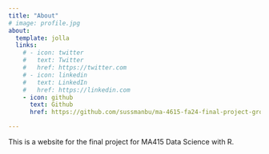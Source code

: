 ```yaml
---
title: "About"
# image: profile.jpg
about:
  template: jolla
  links:
    # - icon: twitter
    #   text: Twitter
    #   href: https://twitter.com
    # - icon: linkedin
    #   text: LinkedIn
    #   href: https://linkedin.com
    - icon: github
      text: Github
      href: https://github.com/sussmanbu/ma-4615-fa24-final-project-group-3.git

---
```




This is a website for the final project for MA415 Data Science with R.
